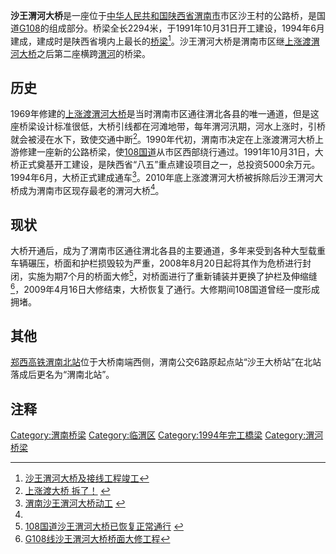 {{Infobox_Bridge
|bridge_name= 沙王渭河大桥 
|image= 
|caption= 
|official_name= 
|also_known_as= 
|carries= 
|crosses= [[渭河|渭河]]
|locale= {{CHN}}[[陕西省|陕西省]][[渭南市|渭南市]][[临渭区|临渭区]]
|maint= 渭南沙王渭河大桥养护管理站

|id= 
|design= 中交第一公路勘察设计研究院

|length= 2294 米
|width= 12米
|clearance= 
|below= 

|traffic= 
|open= 1994年6月
|closed= 
|toll=5元
|map_cue= |map_image= 
|map_text= 
|map_width= 
|coordinates= 
|lat= 
|long= 
}}

'''沙王渭河大桥'''是一座位于[[中华人民共和国|中华人民共和国]][[陕西省|陕西省]][[渭南市|渭南市]]市区沙王村的公路桥，是国道[[108国道|G108]]的组成部分。桥梁全长2294米，于1991年10月31日开工建设，1994年6月建成，建成时是陕西省境内上最长的[[桥梁|桥梁]]<ref>[http://epub.cnki.net/grid2008/detailcyfd.aspx?filename=N2006061646000863&dbname=CYFD 沙王渭河大桥及接线工程竣工]</ref>。沙王渭河大桥是渭南市区继[[上涨渡渭河大桥|上涨渡渭河大桥]]之后第二座横跨[[渭河|渭河]]的桥梁。

== 历史 ==
1969年修建的[[上涨渡渭河大桥|上涨渡渭河大桥]]是当时渭南市区通往渭北各县的唯一通道，但是这座桥梁设计标准很低，大桥引线都在河滩地带，每年渭河汛期，河水上涨时，引桥就会被浸在水下，致使交通中断<ref name=Shangzhuangdu>[http://news.hshan.com/sznews/2010/11/1106560585.html 上涨渡大桥 拆了！] {{webarchive|url=https://web.archive.org/web/20140906184027/http://news.hshan.com/sznews/2010/11/1106560585.html |date=2014-09-06 }}</ref>。1990年代初，渭南市决定在上涨渡渭河大桥上游修建一座新的公路桥梁，使[[108国道|108国道]]从市区西部绕行通过。1991年10月31日，大桥正式奠基开工建设，是陕西省“八五”重点建设项目之一，总投资5000余万元。1994年6月，大桥正式建成通车<ref>[http://news.hshan.com/zt/jg60/csbq/2009/09/1115104273.html 渭南沙王渭河大桥动工] {{webarchive|url=https://archive.is/20120711032252/http://news.hshan.com/zt/jg60/csbq/2009/09/1115104273.html |date=2012-07-11 }}</ref>。2010年底上涨渡渭河大桥被拆除后沙王渭河大桥成为渭南市区现存最老的渭河大桥<ref name=Shangzhuangdu/>。

== 现状 ==
大桥开通后，成为了渭南市区通往渭北各县的主要通道，多年来受到各种大型载重车辆碾压，桥面和护栏损毁较为严重，2008年8月20日起将其作为危桥进行封闭，实施为期7个月的桥面大修<ref>[http://www.sn.xinhuanet.com/2009-04/16/content_16269157.htm 108国道沙王渭河大桥已恢复正常通行] {{webarchive|url=https://archive.is/20120910062855/http://www.sn.xinhuanet.com/2009-04/16/content_16269157.htm |date=2012-09-10 }}</ref>，对桥面进行了重新铺装并更换了护栏及伸缩缝<ref>[http://www.zhaobiao.gov.cn/z/notice/2008/7/29/18251501.shtmlhttp://www.sn.xinhuanet.com/2009-04/16/content_16269157.htm G108线沙王渭河大桥桥面大修工程]{{Dead link|date=2018年6月 |bot=InternetArchiveBot |fix-attempted=no }}</ref>，2009年4月16日大修结束，大桥恢复了通行。大修期间108国道曾经一度形成拥堵。

== 其他 ==
[[郑西高铁|郑西高铁]][[渭南北站|渭南北站]]位于大桥南端西侧，渭南公交6路原起点站“沙王大桥站”在北站落成后更名为“渭南北站”。

==注释==

{{reflist}}
{{Crossings navbox
|structure= Crossings
|place= [[渭河|渭河]]
|bridge= 沙王渭河大桥
|bridge signs= {{中国国道名|108}}
|upstream= [[渭富渭河大桥|渭富渭河大桥]]
|upstream signs= {{中国省道名|107|P=陕西}}
|downstream= [[渭蒲渭河大桥|渭蒲渭河大桥]]
|downstream signs= {{中国省道名|201|P=陕西}}
}}

{{渭南渭河大桥}}

[[Category:渭南桥梁|Category:渭南桥梁]]
[[Category:临渭区|Category:临渭区]]
[[Category:1994年完工橋梁|Category:1994年完工橋梁]]
[[Category:渭河桥梁|Category:渭河桥梁]]